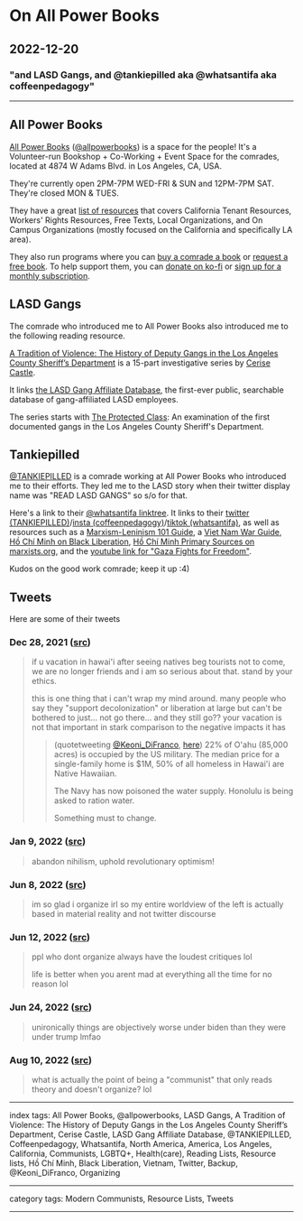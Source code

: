 # On All Power Books

## 2022-12-20

### "and LASD Gangs, and @tankiepilled aka @whatsantifa aka coffeenpedagogy"

---

## All Power Books

[All Power Books](https://allpowerbooks.org/) ([@allpowerbooks](https://twitter.com/allpowerbooks)) is a space for the people! It's a Volunteer-run Bookshop + Co-Working + Event Space for the comrades, located at 4874 W Adams Blvd. in Los Angeles, CA, USA.

They're currently open 2PM-7PM WED-FRI & SUN and 12PM-7PM SAT. They're closed MON & TUES.

They have a great [list of resources](https://allpowerbooks.org/pages/resources) that covers California Tenant Resources, Workers' Rights Resources, Free Texts, Local Organizations, and On Campus Organizations (mostly focused on the California and specifically LA area).

They also run programs where you can [buy a comrade a book](https://allpowerbooks.org/products/buy-a-comrade-a-book) or [request a free book](https://forms.gle/a6c8yaGqJ5Eay66u9). To help support them, you can [donate on ko-fi](https://ko-fi.com/allpower) or [sign up for a monthly subscription](https://allpowerbooks.org/products/60-subscription-1).

## LASD Gangs

The comrade who introduced me to All Power Books also introduced me to the following reading resource.

[A Tradition of Violence: The History of Deputy Gangs in the Los Angeles County Sheriff’s Department](https://knock-la.com/tradition-of-violence-lasd-gang-history/) is a 15-part investigative series by [Cerise Castle](https://knock-la.com/author/cerisecastle/).

It links [the LASD Gang Affiliate Database](https://lasdgangs.knock-la.com/), the first-ever public, searchable database of gang-affiliated LASD employees.

The series starts with [The Protected Class](https://knock-la.com/lasd-gangs-little-devils-wayside-whities-cavemen-vikings/): An examination of the first documented gangs in the Los Angeles County Sheriff's Department.

## Tankiepilled

[@TANKIEPILLED](https://twitter.com/TANKIEPILLED) is a comrade working at All Power Books who introduced me to their efforts. They led me to the LASD story when their twitter display name was "READ LASD GANGS" so s/o for that.

Here's a link to their [@whatsantifa linktree](https://linktr.ee/whatsantifa). It links to their [twitter (TANKIEPILLED)](https://twitter.com/TANKIEPILLED)/[insta (coffeenpedagogy)](https://instagram.com/coffeenpedagogy)/[tiktok (whatsantifa)](https://tiktok.com/@whatsantifa), as well as resources such as a [Marxism-Leninism 101 Guide](https://soyouwanttorevolution.carrd.co/), a [Viet Nam War Guide](https://docs.google.com/document/d/1nC6ZjKwN3NicV6z1PXcKoS6p-01rhEBQyJSynPtb6lE/), [Hồ Chí Minh on Black Liberation](https://www.workers.org/2018/02/35459/), [Hồ Chí Minh Primary Sources on marxists.org](https://www.marxists.org/reference/archive/ho-chi-minh/index.htm), and the [youtube link for "Gaza Fights for Freedom"](https://www.youtube.com/watch?v=HnZSaKYmP2s&ab_channel=EmpireFiles).

Kudos on the good work comrade; keep it up :4)

## Tweets

Here are some of their tweets

### Dec 28, 2021 ([src](https://twitter.com/TANKIEPILLED/status/1475741747615449094))

> if u vacation in hawai'i after seeing natives beg tourists not to come, we are no longer friends and i am so serious about that. stand by your ethics.
>
> this is one thing that i can't wrap my mind around. many people who say they "support decolonization" or liberation at large but can't be bothered to just... not go there... and they still go?? your vacation is not that important in stark comparison to the negative impacts it has
>
> > (quotetweeting [@Keoni_DiFranco](https://twitter.com/Keoni_DiFranco), [here](https://twitter.com/Keoni_DiFranco/status/1467150882315849728))
> > 22% of O'ahu (85,000 acres) is occupied by the US military. The median price for a single-family home is $1M, 50% of all homeless in Hawai'i are Native Hawaiian.
> > 
> > The Navy has now poisoned the water supply. Honolulu is being asked to ration water.
> > 
> > Something must to change.

### Jan 9, 2022 ([src](https://twitter.com/TANKIEPILLED/status/1480107699584991233))

> abandon nihilism, uphold revolutionary optimism!

### Jun 8, 2022 ([src](https://twitter.com/TANKIEPILLED/status/1534426989611737088))

> im so glad i organize irl so my entire worldview of the left is actually based in material reality and not twitter discourse

### Jun 12, 2022 ([src](https://twitter.com/TANKIEPILLED/status/1536088049628590085))

> ppl who dont organize always have the loudest critiques lol
>
> life is better when you arent mad at everything all the time for no reason lol

### Jun 24, 2022 ([src](https://twitter.com/TANKIEPILLED/status/1540359601731710976))

> unironically things are objectively worse under biden than they were under trump lmfao

### Aug 10, 2022 ([src](https://twitter.com/TANKIEPILLED/status/1557433483554742272))

> what is actually the point of being a "communist" that only reads theory and doesn't organize? lol

---

index tags: All Power Books, @allpowerbooks, LASD Gangs, A Tradition of Violence: The History of Deputy Gangs in the Los Angeles County Sheriff’s Department, Cerise Castle, LASD Gang Affiliate Database, @TANKIEPILLED, Coffeenpedagogy, Whatsantifa, North America, America, Los Angeles, California, Communists, LGBTQ+, Health(care), Reading Lists, Resource lists, Hồ Chí Minh, Black Liberation, Vietnam, Twitter, Backup, @Keoni_DiFranco, Organizing

---

category tags: Modern Communists, Resource Lists, Tweets

---
